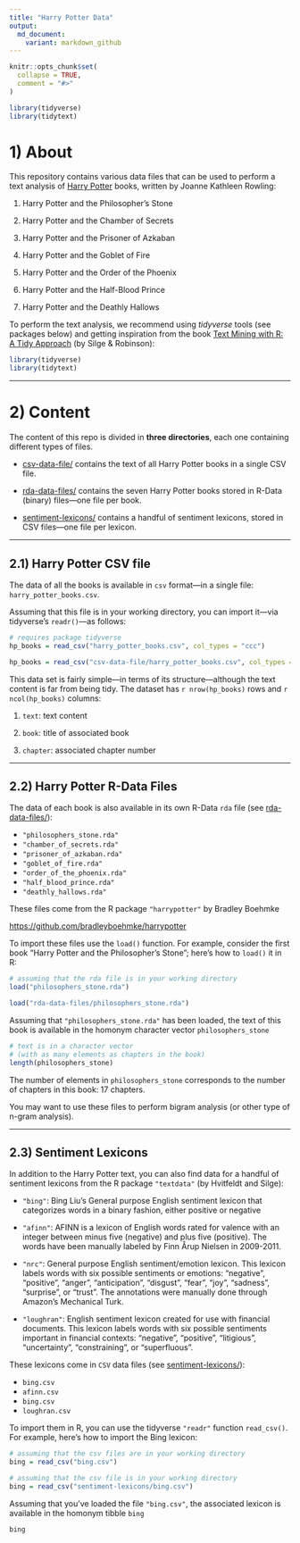 ```yaml
---
title: "Harry Potter Data"
output: 
  md_document:
    variant: markdown_github
---
```


<!-- README.md is generated from README.Rmd. Please edit that file -->

```r
knitr::opts_chunk$set(
  collapse = TRUE,
  comment = "#>"
)

library(tidyverse)
library(tidytext)
```



# 1) About

This repository contains various data files that can be used to perform a
text analysis of [Harry Potter](https://en.wikipedia.org/wiki/Harry_Potter)
books, written by Joanne Kathleen Rowling:

1) Harry Potter and the Philosopher's Stone

2) Harry Potter and the Chamber of Secrets

3) Harry Potter and the Prisoner of Azkaban

4) Harry Potter and the Goblet of Fire

5) Harry Potter and the Order of the Phoenix

6) Harry Potter and the Half-Blood Prince

7) Harry Potter and the Deathly Hallows


To perform the text analysis, we recommend using _tidyverse_ tools (see
packages below) and getting inspiration from the book 
[Text Mining with R: A Tidy Approach](https://www.tidytextmining.com/index.html)
(by Silge & Robinson):

```r
library(tidyverse)
library(tidytext)
```


-----


# 2) Content

The content of this repo is divided in __three directories__, each one containing
different types of files.

- [csv-data-file/](csv-data-file) contains the text of all Harry Potter books
in a single CSV file.

- [rda-data-files/](rda-data-files) contains the seven Harry Potter books 
stored in R-Data (binary) files---one file per book.

- [sentiment-lexicons/](sentiment-lexicons) contains a handful of sentiment 
lexicons, stored in CSV files---one file per lexicon.


-----


## 2.1) Harry Potter CSV file

The data of all the books is available in `csv` format---in a single file: 
`harry_potter_books.csv`.

Assuming that this file is in your working directory, you can import it---via
tidyverse's `readr()`---as follows:

```r
# requires package tidyverse
hp_books = read_csv("harry_potter_books.csv", col_types = "ccc")
```

```r
hp_books = read_csv("csv-data-file/harry_potter_books.csv", col_types = "ccc")
```

This data set is fairly simple---in terms of its structure---although the 
text content is far from being tidy. The dataset has `r nrow(hp_books)` rows 
and `r ncol(hp_books)` columns: 

1) `text`: text content

2) `book`: title of associated book

3) `chapter`: associated chapter number


-----


## 2.2) Harry Potter R-Data Files

The data of each book is also available in its own R-Data `rda` file
(see [rda-data-files/](rda-data-files)):

- `"philosophers_stone.rda"`
- `"chamber_of_secrets.rda"`
- `"prisoner_of_azkaban.rda"`
- `"goblet_of_fire.rda"`
- `"order_of_the_phoenix.rda"`
- `"half_blood_prince.rda"`
- `"deathly_hallows.rda"`

These files come from the R package `"harrypotter"` by Bradley Boehmke

[https://github.com/bradleyboehmke/harrypotter](https://github.com/bradleyboehmke/harrypotter)

To import these files use the `load()` function. For example, consider the
first book "Harry Potter and the Philosopher's Stone"; here's how to `load()` 
it in R:

```r
# assuming that the rda file is in your working directory
load("philosophers_stone.rda")
```

```r
load("rda-data-files/philosophers_stone.rda")
```

Assuming that `"philosophers_stone.rda"` has been loaded, the text of this 
book is available in the homonym character vector `philosophers_stone`

```r
# text is in a character vector
# (with as many elements as chapters in the book)
length(philosophers_stone)
```

The number of elements in `philosophers_stone` corresponds
to the number of chapters in this book: 17 chapters.

You may want to use these files to perform bigram analysis (or other type of
n-gram analysis).


-----


## 2.3) Sentiment Lexicons

In addition to the Harry Potter text, you can also find data for a handful of 
sentiment lexicons from the R package `"textdata"` (by Hvitfeldt and Silge):

- `"bing"`: Bing Liu's General purpose English sentiment lexicon that 
categorizes words in a binary fashion, either positive or negative

- `"afinn"`: AFINN is a lexicon of English words rated for valence with an
integer between minus five (negative) and plus five (positive). The words have 
been manually labeled by Finn Årup Nielsen in 2009-2011.

- `"nrc"`: General purpose English sentiment/emotion lexicon. This lexicon 
labels words with six possible sentiments or emotions: "negative", "positive",
"anger", "anticipation", "disgust", "fear", "joy", "sadness", "surprise", or
"trust". The annotations were manually done through Amazon's Mechanical Turk.

- `"loughran"`: English sentiment lexicon created for use with financial
documents. This lexicon labels words with six possible sentiments important in
financial contexts: "negative", "positive", "litigious", "uncertainty",
"constraining", or "superfluous".


These lexicons come in `CSV` data files (see
[sentiment-lexicons/](sentiment-lexicons)):

- `bing.csv`
- `afinn.csv`
- `bing.csv`
- `loughran.csv`

To import them in R, you can use the tidyverse `"readr"` function `read_csv()`. For example, here's how to
import the Bing lexicon:

```r
# assuming that the csv files are in your working directory
bing = read_csv("bing.csv")
```

```r
# assuming that the csv file is in your working directory
bing = read_csv("sentiment-lexicons/bing.csv")
```

Assuming that you've loaded the file `"bing.csv"`, the associated lexicon is 
available in the homonym tibble `bing`

```r
bing
```

